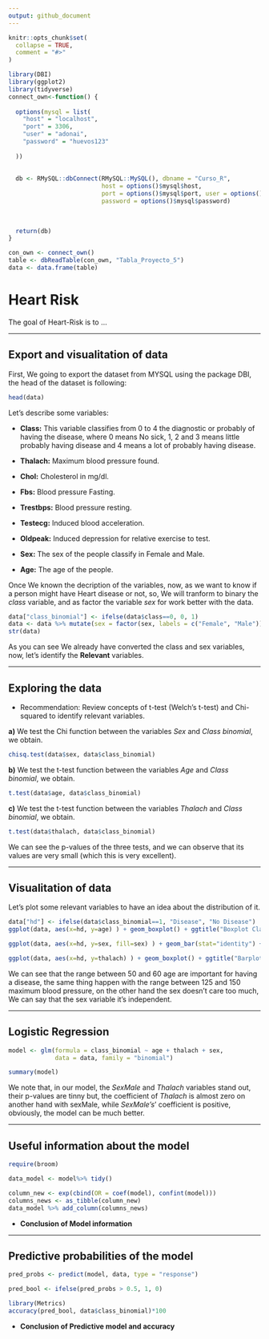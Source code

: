 ```yaml
---
output: github_document
---
```




```r
knitr::opts_chunk$set(
  collapse = TRUE,
  comment = "#>"
)
```


```r
library(DBI)
library(ggplot2)
library(tidyverse)
connect_own<-function() {
  
  options(mysql = list(
    "host" = "localhost", 
    "port" = 3306,
    "user" = "adonai",
    "password" = "huevos123"
    
  ))
  
  
  db <- RMySQL::dbConnect(RMySQL::MySQL(), dbname = "Curso_R",
                          host = options()$mysql$host, 
                          port = options()$mysql$port, user = options()$mysql$user, 
                          password = options()$mysql$password)  
  
  
  
  return(db)
}

con_own <- connect_own()
table <- dbReadTable(con_own, "Tabla_Proyecto_5")
data <- data.frame(table)
```
# Heart Risk



The goal of Heart-Risk is to ...

***

## Export and visualitation of data


First, We going to export the dataset from MYSQL using the package DBI, the head of the dataset 
is following:

```r
head(data)
```

Let's describe some variables:

* **Class:** This variable classifies from 0 to 4 the diagnostic or probably of having the disease, where 0 means No sick, 1, 2 and 3 means little probably having disease and 4 means a lot of probably having disease.

* **Thalach:** Maximum blood pressure found.

* **Chol:** Cholesterol in mg/dl.

* **Fbs:** Blood pressure Fasting.

* **Trestbps:** Blood pressure resting.

* **Testecg:** Induced blood acceleration.

* **Oldpeak:** Induced depression for relative exercise to test.

* **Sex:** The sex of the people classify in Female and Male.

* **Age:** The age of the people.

Once We known the decription of the variables, now, as we want to know if a person might have 
Heart disease or not, so, We will tranform to binary the *class* variable, and as factor the
variable *sex*  for work better with the data.


```r
data["class_binomial"] <- ifelse(data$class==0, 0, 1)
data <- data %>% mutate(sex = factor(sex, labels = c("Female", "Male"))) #Preguntar a Roberto
str(data)
```


As you can see We already have converted the class and sex variables, now, let's identify the **Relevant** variables.

***

## Exploring the data

* Recommendation: Review concepts of t-test (Welch's t-test) and Chi-squared to identify relevant variables. 

**a)** We test the Chi function between the variables *Sex* and *Class binomial*, we obtain.

```r
chisq.test(data$sex, data$class_binomial)
```


**b)** We test the t-test function between the variables *Age* and *Class binomial*, we obtain.

```r
t.test(data$age, data$class_binomial)
```


**c)** We test the t-test function between the variables *Thalach* and *Class binomial*, we obtain.

```r
t.test(data$thalach, data$class_binomial)
```

We can see the p-values of the three tests, and we can observe that its values are very small (which this is very excellent).

***

## Visualitation of data

Let's plot some relevant variables to have an idea about the distribution of it.

```r
data["hd"] <- ifelse(data$class_binomial==1, "Disease", "No Disease")
ggplot(data, aes(x=hd, y=age) ) + geom_boxplot() + ggtitle("Boxplot Class binomial vs Age") +xlab("Class binomial") + ylab("Age")
```


```r

ggplot(data, aes(x=hd, y=sex, fill=sex) ) + geom_bar(stat="identity") + ggtitle("Barplot Sex vs Class binomial") + xlab("Class binomial") + ylab("Sex")

```


```r

ggplot(data, aes(x=hd, y=thalach) ) + geom_boxplot() + ggtitle("Barplot Thalach vs Class binomial") + xlab("Class binomial") + ylab("Thalach")

```


We can see that the range between 50 and 60 age are important for having a disease, the same thing happen with the range between 125 and 150 maximum blood pressure, on the other hand the sex doesn't care too much, We can say that the sex variable it's independent.


***

## Logistic Regression 

```r
model <- glm(formula = class_binomial ~ age + thalach + sex,
             data = data, family = "binomial")

summary(model)

```

We note that, in our model, the *SexMale* and *Thalach* variables stand out, their p-values are tinny but, the coefficient of *Thalach* is almost zero on another hand with sexMale, while *SexMale's*' coefficient is positive, obviously, the model can be much better.

***

## Useful information about the model

```r
require(broom)

data_model <- model%>% tidy()

column_new <- exp(cbind(OR = coef(model), confint(model)))
columns_news <- as_tibble(column_new)
data_model %>% add_column(columns_news)


```


* **Conclusion of Model information**


***

## Predictive probabilities of the model

```r
pred_probs <- predict(model, data, type = "response")

pred_bool <- ifelse(pred_probs > 0.5, 1, 0)

library(Metrics)
accuracy(pred_bool, data$class_binomial)*100

```

* **Conclusion of Predictive model and accuracy**

